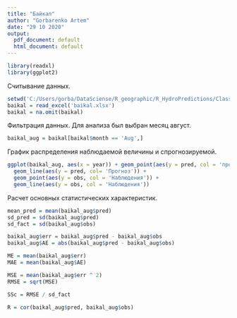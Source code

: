 ```yaml
---
title: "Байкал"
author: "Gorbarenko Artem"
date: "29 10 2020"
output:
  pdf_document: default
  html_document: default
---
```


```r
library(readxl)
library(ggplot2)

```
Считывание данных.
```r
setwd('C:/Users/gorba/DataSciense/R_geographic/R_HydroPredictions/Class/Mine')
baikal = read_excel('baikal.xlsx')
baikal = na.omit(baikal)
```
Фильтрация данных. Для анализа был выбран месяц август. 
```r
baikal_aug = baikal[baikal$month == 'Aug',]
```

График распределения наблюдаемой величины и спрогнозируемой. 
```r
ggplot(baikal_aug, aes(x = year)) + geom_point(aes(y = pred, col = 'прогноз')) + 
  geom_line(aes(y = pred, col= 'Прогноз')) + 
  geom_point(aes(y = obs, col = 'Наблюдения')) + 
  geom_line(aes(y = obs, col = 'Наблюдения'))
```

Расчет основных статистических характеристик. 
```r
mean_pred = mean(baikal_aug$pred)
sd_pred = sd(baikal_aug$pred)
sd_fact = sd(baikal_aug$obs)

baikal_aug$err = baikal_aug$pred - baikal_aug$obs
baikal_aug$AE = abs(baikal_aug$pred - baikal_aug$obs)

ME = mean(baikal_aug$err)
MAE = mean(baikal_aug$AE)

MSE = mean(baikal_aug$err ^ 2)
RMSE = sqrt(MSE)

SSc = RMSE / sd_fact

R = cor(baikal_aug$pred, baikal_aug$obs)
```

